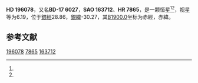 {{Starbox begin
| name = HD 196078
}}
{{Starbox observe
| epoch = [[J2000.0|J2000.0]]
| constell = {{星座名待查}}<ref name=SIMBAD>{{cite web
 | url=http://simbad.u-strasbg.fr/simbad/sim-id?Ident=HR+7865
 | title =Pulsating variable Star
 | publisher=Centre de Données astronomiques de Strasbourg
 | work=SIMBAD
 | accessdate=2012-07-13}}</ref><ref name=DATA>{{cite web
 | url=http://vizier.u-strasbg.fr/viz-bin/VizieR-5?-out.add=.&-source=5050&-corr=PK=HR&-out.max=9999&HR=7865
 | title=VizieR Detailed Page
 | accessdate=2012-07-13
 | archive-date=2019-02-16
 | archive-url=https://web.archive.org/web/20190216095418/http://vizier.u-strasbg.fr/viz-bin/VizieR-5?-out.add=.&-source=5050&-corr=PK=HR&-out.max=9999&HR=7865
 | dead-url=no
 }}</ref>
| 星官 = 
| ra = {{RA|20|35|32.2}}<ref name=SIMBAD /><ref name=DATA />
| dec = {{DEC|-16|31|33}}<ref name=SIMBAD /><ref name=DATA />
| appmag_v = 6.19<ref name=SIMBAD /><ref name=DATA />
}}
{{Starbox character
| class = A7V<ref name=SIMBAD /><ref name=DATA />
| b-v = 0.2<ref name=SIMBAD /><ref name=DATA />
| u-b = 0.1<ref name=SIMBAD /><ref name=DATA />
| r-i = <ref name=SIMBAD /><ref name=DATA />
| variable = 
}}
{{Starbox astrometry
| radial_v = 0.1
| prop_mo_ra = -1
| parallax = 
| p_error = 
}}
{{Starbox catalog
| names =BD-17 6027，[[SAO星表|SAO]] 163712，[[HD星表|HD]] 196078，[[HR星表|HR]] 7865}}
{{Starbox reference |Simbad=HR+7865}}
{{Starbox end}}

'''HD 196078'''，又名'''BD-17 6027'''，'''SAO 163712'''、'''HR 7865'''，是一颗恒星<ref name=SIMBAD /><ref name=DATA />，视星等为6.19，位于[[銀道座標系|銀經]]28.86，[[銀道座標系|銀緯]]-30.27，其[[B1900.0|B1900.0]]坐标为赤經{{RA|20|29|52.7}}，赤緯{{DEC|-16|-30.27|10}}。

== 参考文献 ==
{{reflist}}

{{star-stub}}

[[Category:HD和HDE天體|196078]]
[[Category:HR天體|7865]]
[[Category:SAO天體|163712]]